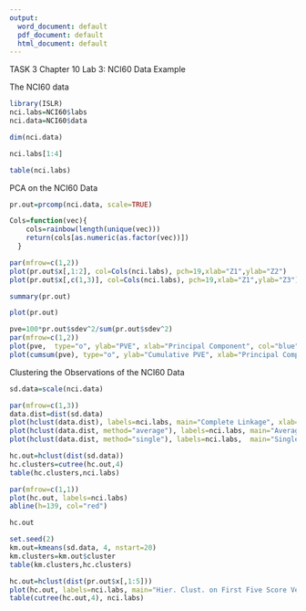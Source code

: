 ```yaml
---
output:
  word_document: default
  pdf_document: default
  html_document: default
---
```

TASK 3
Chapter 10 Lab 3: NCI60 Data Example

The NCI60 data
```r
library(ISLR)
nci.labs=NCI60$labs
nci.data=NCI60$data
```

```r
dim(nci.data)
```

```r
nci.labs[1:4]
```

```r
table(nci.labs)
```

PCA on the NCI60 Data
```r
pr.out=prcomp(nci.data, scale=TRUE)
```

```r
Cols=function(vec){
    cols=rainbow(length(unique(vec)))
    return(cols[as.numeric(as.factor(vec))])
  }
```

```r
par(mfrow=c(1,2))
plot(pr.out$x[,1:2], col=Cols(nci.labs), pch=19,xlab="Z1",ylab="Z2")
plot(pr.out$x[,c(1,3)], col=Cols(nci.labs), pch=19,xlab="Z1",ylab="Z3")
```

```r
summary(pr.out)
```

```r
plot(pr.out)
```

```r
pve=100*pr.out$sdev^2/sum(pr.out$sdev^2)
par(mfrow=c(1,2))
plot(pve,  type="o", ylab="PVE", xlab="Principal Component", col="blue")
plot(cumsum(pve), type="o", ylab="Cumulative PVE", xlab="Principal Component", col="brown3")
```


Clustering the Observations of the NCI60 Data
```r
sd.data=scale(nci.data)
```

```r
par(mfrow=c(1,3))
data.dist=dist(sd.data)
plot(hclust(data.dist), labels=nci.labs, main="Complete Linkage", xlab="", sub="",ylab="")
plot(hclust(data.dist, method="average"), labels=nci.labs, main="Average Linkage", xlab="", sub="",ylab="")
plot(hclust(data.dist, method="single"), labels=nci.labs,  main="Single Linkage", xlab="", sub="",ylab="")
```

```r
hc.out=hclust(dist(sd.data))
hc.clusters=cutree(hc.out,4)
table(hc.clusters,nci.labs)
```

```r
par(mfrow=c(1,1))
plot(hc.out, labels=nci.labs)
abline(h=139, col="red")
```

```r
hc.out

```

```r
set.seed(2)
km.out=kmeans(sd.data, 4, nstart=20)
km.clusters=km.out$cluster
table(km.clusters,hc.clusters)

```

```r
hc.out=hclust(dist(pr.out$x[,1:5]))
plot(hc.out, labels=nci.labs, main="Hier. Clust. on First Five Score Vectors")
table(cutree(hc.out,4), nci.labs)
```


